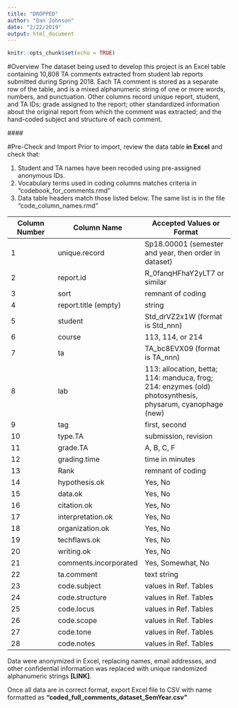 ```yaml
---
title: "DROPPED"
author: "Dan Johnson"
date: "2/22/2019"
output: html_document
---
```


```r
knitr::opts_chunk$set(echo = TRUE)
```

#Overview
The dataset being used to develop this project is an Excel table containing 10,808 TA comments extracted from student lab reports submitted during Spring 2018. Each TA comment is stored as a separate row of the table, and is a mixed alphanumeric string of one or more words, numbers, and punctuation. Other columns record unique report, student, and TA IDs; grade assigned to the report; other standardized information about the original report from which the comment was extracted; and the hand-coded subject and structure of each comment.

####\  

#Pre-Check and Import
Prior to import, review the data table **in Excel** and check that:

1.  Student and TA names have been recoded using pre-assigned anonymous IDs.
2.  Vocabulary terms used in coding columns matches criteria in "codebook_for_comments.rmd"
3.  Data table headers match those listed below. The same list is in the file "code_column_names.rmd"

Column Number|Column Name|Accepted Values or Format
------------|----------------------|-----------------------
1|unique.record|Sp18.00001 (semester and year, then order in dataset)
2|report.id|R_0fanqHFhaY2yLT7 or similar
3|sort|remnant of coding
4|report.title (empty)|string
5|student|Std_drVZ2x1W (format is Std\_nnn)
6|course|113, 114, or 214
7|ta |TA_bc8EVX09 (format is TA\_nnn)
8|lab|113: allocation, betta; 114: manduca, frog; 214: enzymes (old) photosynthesis, physarum, cyanophage (new)
9|tag|first, second
10|type.TA|submission, revision
11|grade.TA|A, B, C, F
12|grading.time|time in minutes
13|Rank|remnant of coding
14|hypothesis.ok|Yes, No
15|data.ok|Yes, No
16|citation.ok|Yes, No
17|interpretation.ok|Yes, No
18|organization.ok|Yes, No
19|techflaws.ok|Yes, No
20|writing.ok|Yes, No
21|comments.incorporated|Yes, Somewhat, No
22|ta.comment|text string
23|code.subject|values in Ref. Tables
24|code.structure|values in Ref. Tables
25|code.locus|values in Ref. Tables
26|code.scope|values in Ref. Tables
27|code.tone|values in Ref. Tables
28|code.notes|values in Ref. Tables


Data were anonymized in Excel, replacing names, email addresses, and other confidential information was replaced with unique randomized alphanumeric strings **[LINK]**. 


Once all data are in correct format, export Excel file to CSV with name formatted as **"coded_full_comments_dataset_SemYear.csv"**
